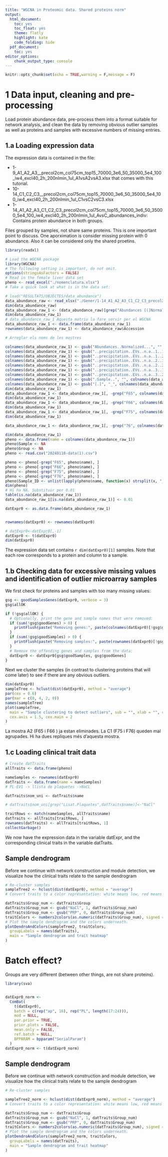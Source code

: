```yaml
---
title: "WGCNA in Proteomic data. Shared proteins norm"
output:
  html_document:
    toc: yes
    toc_float: yes
    theme: flatly
    highlight: kate
    code_folding: hide
  pdf_document:
    toc: yes
editor_options:
    chunk_output_type: console
---
```


```r
knitr::opts_chunk$set(echo = TRUE,warning = F,message = F)
```

# 1 Data input, cleaning and pre-processing

Load protein abundance data, pre-process them into a format suitable for network analysis, and clean the data by removing obvious outlier samples as well as proteins and samples with excessive numbers of missing entries.

## 1.a Loading expression data

The expression data is contained in the file:

  *   1-9_A1_A2_A3__precol2cm_col75cm_top15_70000_3e6_50_35000_5e4_100_iw4_excl40_2h_200nlmin_1ul_A1vsA2vsA3.xlsx that comes with this tutorial.
  *   10-14_C1_C2_C3__precol2cm_col75cm_top15_70000_3e6_50_35000_5e4_100_iw4_excl40_2h_200nlmin_1ul_C1vsC2vsC3.xlsx
  *   1-14_A1_A2_A3_C1_C2_C3_precol2cm_col75cm_top15_70000_3e6_50_35000_5e4_100_iw4_excl40_2h_200nlmin_1ul_AvsC_abundances_indiv: Contains protein abundance in both  groups.
  

Files grouped by samples, not share same proteins. This is one important point to discuss. One aporximation is consider missing protein with 0 abundance. Also it can be considered only the shared proetins.

```r
library(readxl)

# Load the WGCNA package
library(WGCNA)
# The following setting is important, do not omit.
options(stringsAsFactors = FALSE)
# Read in the female liver data set
pheno <- read_excel("./nomenclatura.xlsx")
# Take a quick look at what is in the data set:

# load("RESULTATS/OBJECTES/data_abundance")
data_abundance_raw <- read_xlsx("./Gener/1-14_A1_A2_A3_C1_C2_C3_precol2cm_col75cm_top15_70000_3e6_50_35000_5e4_100_iw4_excl40_2h_200nlmin_1ul_AvsC_abundances_indiv(1).xlsx")
dim(data_abundance_raw)
data_abundance_raw_1 <- (data_abundance_raw)[grep("Abundances [(]Normalized)", colnames(data_abundance_raw))]
dim(data_abundance_raw_1)
# data_abundance_raw_1 Aquesta matriu la fare servir per el WGCNA
data_abundance_raw_1 <- data.frame(data_abundance_raw_1)
rownames(data_abundance_raw_1) <- data_abundance_raw$Accession

# Arreglar els noms de les mostres

colnames(data_abundance_raw_1) <- gsub("Abundances..Normalized...", "", colnames(data_abundance_raw_1))
colnames(data_abundance_raw_1) <- gsub("..precipitation..EVs..n.a..1..1..", "", colnames(data_abundance_raw_1))
colnames(data_abundance_raw_1) <- gsub("..precipitation..EVs..n.a..1..2..", "", colnames(data_abundance_raw_1))
colnames(data_abundance_raw_1) <- gsub("..precipitation..EVs..n.a..2..1..", "", colnames(data_abundance_raw_1))
colnames(data_abundance_raw_1) <- gsub("..precipitation..EVs..n.a..2..2..", "", colnames(data_abundance_raw_1))
colnames(data_abundance_raw_1) <- gsub("..precipitation..EVs..n.a..3..1..", "", colnames(data_abundance_raw_1))
colnames(data_abundance_raw_1) <- gsub("..precipitation..EVs..n.a..3..2..", "", colnames(data_abundance_raw_1))
colnames(data_abundance_raw_1) <- gsub(".Sample..", "", colnames(data_abundance_raw_1))
colnames(data_abundance_raw_1) <- gsub("[.]", "_", colnames(data_abundance_raw_1))
dim(data_abundance_raw_1)
data_abundance_raw_1 <- data_abundance_raw_1[, -grep("F65", colnames(data_abundance_raw_1))]
dim(data_abundance_raw_1)
data_abundance_raw_1 <- data_abundance_raw_1[, -grep("F66", colnames(data_abundance_raw_1))]
dim(data_abundance_raw_1)
data_abundance_raw_1 <- data_abundance_raw_1[, -grep("F75", colnames(data_abundance_raw_1))]
dim(data_abundance_raw_1)

data_abundance_raw_1 <- data_abundance_raw_1[, -grep("76", colnames(data_abundance_raw_1))]

dim(data_abundance_raw_1)
pheno <- data.frame(name = colnames(data_abundance_raw_1))
pheno$Sample <- NA
pheno$Group <- NA
pheno <- read.csv("20240118-data(1).csv")

pheno <- pheno[-grep("F65", pheno$name), ]
pheno <- pheno[-grep("F66", pheno$name), ]
pheno <- pheno[-grep("F75", pheno$name), ]
pheno <- pheno[-grep("F76", pheno$name), ]
pheno$Sample_ID <- unlist(lapply(pheno$name, function(x) strsplit(x, "_")[[1]][1]))
dim(pheno)
# Hi ha NA. Substituir per 0.01
table(is.na(data_abundance_raw_1))
data_abundance_raw_1[is.na(data_abundance_raw_1)] <- 0.01

datExpr0 <- as.data.frame(data_abundance_raw_1)


rownames(datExpr0) <- rownames(datExpr0)

# datExpr0<-datExpr0[,-1]
datExpr0 <- t(datExpr0)
dim(datExpr0)
```


The expression data set contains `r dim(datExpr0)[1]`  samples.  Note that each row corresponds to a protein and column to a sample.


## 1.b Checking data for excessive missing values and identification of outlier microarray samples

We first check for proteins and samples with too many missing values:

```r
gsg <- goodSamplesGenes(datExpr0, verbose = 3)
gsg$allOK

if (!gsg$allOK) {
  # Optionally, print the gene and sample names that were removed:
  if (sum(!gsg$goodGenes) > 0) {
    printFlush(paste("Removing genes:", paste(colnames(datExpr0)[!gsg$goodGenes], collapse = ", ")))
  }
  if (sum(!gsg$goodSamples) > 0) {
    printFlush(paste("Removing samples:", paste(rownames(datExpr0)[!gsg$goodSamples], collapse = ", ")))
  }
  # Remove the offending genes and samples from the data:
  datExpr0 <- datExpr0[gsg$goodSamples, gsg$goodGenes]
}
```

Next we cluster the samples (in contrast to clustering proteins that will come later) to see if there are any obvious outliers.

```r

dim(datExpr0)
sampleTree <- hclust(dist(datExpr0), method = "average")
par(cex = 0.6)
par(mar = c(0, 4, 2, 0))
names(sampleTree)
plot(sampleTree,
  main = "Sample clustering to detect outliers", sub = "", xlab = "", cex.lab = 1.5,
  cex.axis = 1.5, cex.main = 2
)
```

La mostra A2 (F65 i F66 ) ja estan eliminades. La C1 (F75 i F76) queden mal agrupades. Hi ha dues repliques més d'aquesta mostra.

## 1.c Loading clinical trait data

```r
# Create datTraits
allTraits <- data.frame(pheno)

nameSamples <- rownames(datExpr0)
datTraits <- data.frame(name = nameSamples)
# PL-EV1 -> llista de plaquetes ->NaCL

datTraits$nom_uni <- datTraits$name

# datTraits$nom_uni[grep("Lisat.Plaquetes",datTraits$name)]<-"NaCl"

traitRows <- match(nameSamples, allTraits$name)
datTraits <- allTraits[traitRows, ]
rownames(datTraits) <- allTraits[traitRows, 1]
collectGarbage()
```

We now have the expression data in the variable datExpr, and the corresponding clinical traits in the variable datTraits. 

## Sample dendrogram

Before we continue with network construction and module detection, we visualize how the clinical traits
relate to the sample dendrogram


```r
# Re-cluster samples
sampleTree2 <- hclust(dist(datExpr0), method = "average")
# Convert traits to a color representation: white means low, red means high, grey means missing entry

datTraits$Group_num <- datTraits$Group
datTraits$Group_num <- gsub("NaCl", 1, datTraits$Group_num)
datTraits$Group_num <- gsub("PRP", 0, datTraits$Group_num)
traitColors <- numbers2colors(as.numeric(datTraits$Group_num), signed = FALSE)
# Plot the sample dendrogram and the colors underneath.
plotDendroAndColors(sampleTree2, traitColors,
  groupLabels = names(datTraits),
  main = "Sample dendrogram and trait heatmap"
)
```



# Batch effect?

Groups are very different (between other things, are not share proteins). 


```r
library(sva)


datExpr0_norm <-
  ComBat(
    t(datExpr0),
    batch = c(rep("ap", 16), rep("PL", length(17:24))),
    mod = NULL,
    par.prior = TRUE,
    prior.plots = FALSE,
    mean.only = FALSE,
    ref.batch = NULL,
    BPPARAM = bpparam("SerialParam")
  )
datExpr0_norm <- t(datExpr0_norm)
```


## Sample dendrogram

Before we continue with network construction and module detection, we visualize how the clinical traits
relate to the sample dendrogram


```r
# Re-cluster samples

sampleTree2_norm <- hclust(dist(datExpr0_norm), method = "average")
# Convert traits to a color representation: white means low, red means high, grey means missing entry

datTraits$Group_num <- datTraits$Group
datTraits$Group_num <- gsub("NaCl", 1, datTraits$Group_num)
datTraits$Group_num <- gsub("PRP", 0, datTraits$Group_num)
traitColors <- numbers2colors(as.numeric(datTraits$Group_num), signed = FALSE)
# Plot the sample dendrogram and the colors underneath.
plotDendroAndColors(sampleTree2_norm, traitColors,
  groupLabels = names(datTraits),
  main = "Sample dendrogram and trait heatmap"
)
```


